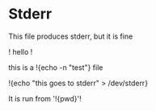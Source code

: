 # Stderr
This file produces stderr, but it is fine

! hello !

this is a !{echo -n "test"} file

!{echo "this goes to stderr" > /dev/stderr}

It is run from '!{pwd}'!
